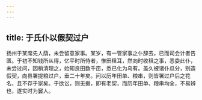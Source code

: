 ```yaml
---
---
---
```

title: 于氏仆以假契过户
---



扬州于某席先人荫，未尝留意家事。某岁，有一管家事之仆辞去，已而司会计者告匮。于初不知钱所从得，忆平时所恃者，惟田租耳，然向时收租之事，悉委此仆，未尝过问，因稍清理之，始知良田数千亩，悉已化为乌有。盖久被诸仆瓜分，别造假契，向县署提粮过户，垂二十年矣。问以历年田单、粮串，则皆署过户后之花名，且不存于家矣。于欲讼，则无据，即有老契，而历年田单、粮串均全，不易辨也，遂实时为窭人。